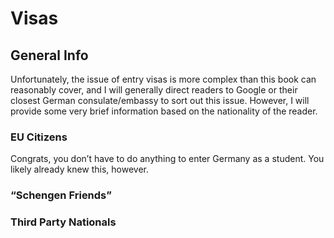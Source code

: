# Visas

## General Info

Unfortunately, the issue of entry visas is more complex than this book can reasonably cover, and I will generally direct readers to Google or their closest German consulate/embassy to sort out this issue. However, I will provide some very brief information based on the nationality of the reader.

### EU Citizens

Congrats, you don't have to do anything to enter Germany as a student. You likely already knew this, however.

### "Schengen Friends" 



### Third Party Nationals

